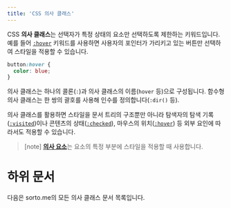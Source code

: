```yaml
---
title: 'CSS 의사 클래스'
---
```


CSS **의사 클래스**는 선택자가 특정 상태의 요소만 선택하도록 제한하는 키워드입니다. 예를 들어 [`:hover`](https://developer.mozilla.org/en-US/docs/Web/CSS/:hover) 키워드를 사용하면 사용자의 포인터가 가리키고 있는 버튼만 선택하여 스타일을 적용할 수 있습니다.

```css
button:hover {
  color: blue;
}
```

의사 클래스는 하나의 콜론(`:`)과 의사 클래스의 이름(`hover` 등)으로 구성됩니다. 함수형 의사 클래스는 한 쌍의 괄호를 사용해 인수를 정의합니다(`:dir()` 등).

의사 클래스를 활용하면 스타일을 문서 트리의 구조뿐만 아니라 탐색자의 탐색 기록([`:visited`](https://developer.mozilla.org/en-US/docs/Web/CSS/:visited))이나 콘텐츠의 상태([`:checked`](https://developer.mozilla.org/en-US/docs/Web/CSS/:checked)), 마우스의 위치([`:hover`](https://developer.mozilla.org/en-US/docs/Web/CSS/:hover)) 등 외부 요인에 따라서도 적용할 수 있습니다.

> [note] [**의사 요소**](https://developer.mozilla.org/en-US/docs/Web/CSS/Pseudo-elements)는 요소의 특정 부분에 스타일을 적용할 때 사용합니다.

# 하위 문서

다음은 sorto.me의 모든 의사 클래스 문서 목록입니다.

<DocsUnderPath path='Web/CSS/Pseudo-classes/' />
